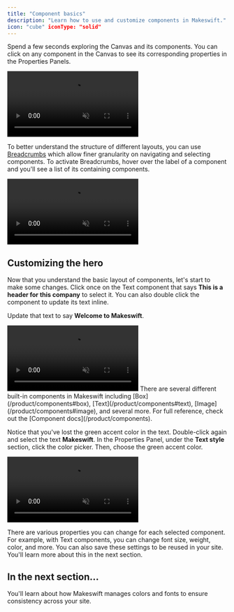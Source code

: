```yaml
---
title: "Component basics"
description: "Learn how to use and customize components in Makeswift."
icon: "cube" iconType: "solid"
---
```


Spend a few seconds exploring the Canvas and its components. You can click on any component in the Canvas to see its corresponding properties in the Properties Panels.

<Frame>
  <video
    autoPlay
    muted
    loop
    playsInline
    title="Components and properties"
    className="w-full aspect-video"
    src="/images/quickstart/components-and-properties.mp4"
  ></video>
</Frame>

To better understand the structure of different layouts, you can use [Breadcrumbs]() which allow finer granularity on navigating and selecting components. To activate Breadcrumbs, hover over the label of a component and you'll see a list of its containing components.

<Frame>
  <video
    autoPlay
    muted
    loop
    playsInline
    title="Components and properties"
    className="w-full aspect-video"
    src="/images/quickstart/breadcrumbs.mp4"
  ></video>
</Frame>

## Customizing the hero

Now that you understand the basic layout of components, let's start to make some changes. Click once on the Text component that says **This is a header for this company** to select it. You can also double click the component to update its text inline.

Update that text to say **Welcome to Makeswift**.

<Frame>
  <video
    autoPlay
    muted
    loop
    playsInline
    title="Update hero text"
    className="w-full aspect-video"
    src="/images/quickstart/update-hero-text.mp4"
  ></video>
</Frame>

<Note>
  There are several different built-in components in Makeswift including
  [Box](/product/components#box), [Text](/product/components#text),
  [Image](/product/components#image), and several more. For full reference,
  check out the [Component docs](/product/components).
</Note>

Notice that you've lost the green accent color in the text. Double-click again and select the text **Makeswift**. In the Properties Panel, under the **Text style** section, click the color picker. Then, choose the green accent color.

<Frame>
  <video
    autoPlay
    muted
    loop
    playsInline
    title="Update hero text color"
    className="w-full aspect-video"
    src="/images/quickstart/hero-text-color.mp4"
  ></video>
</Frame>

There are various properties you can change for each selected component. For example, with Text components, you can change font size, weight, color, and more. You can also save these settings to be reused in your site. You'll learn more about this in the next section.

## In the next section...

You'll learn about how Makeswift manages colors and fonts to ensure consistency across your site.
